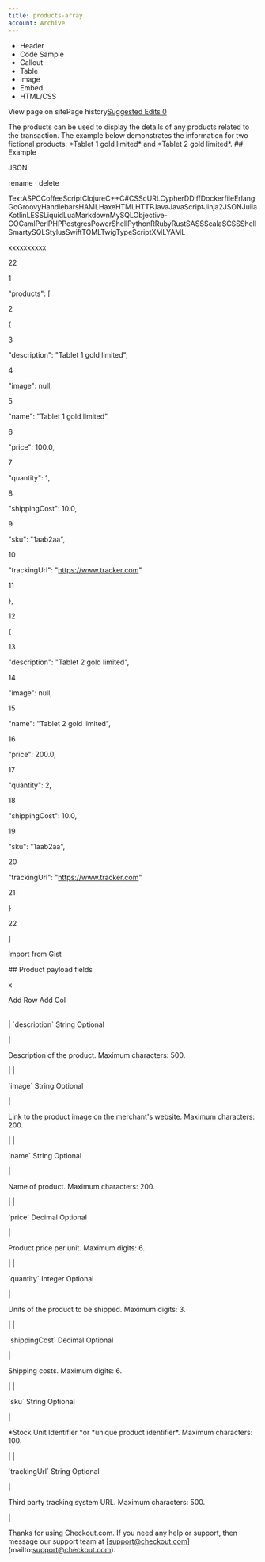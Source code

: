```yaml
---
title: products-array
account: Archive
---
```


*   Header
*   Code Sample
*   Callout
*   Table
*   Image
*   Embed
*   HTML/CSS

View page on sitePage history[Suggested Edits 0](/project/checkoutdocs-legacy/v1.9/suggested)

The products can be used to display the details of any products related to the transaction. The example below demonstrates the information for two fictional products: \*Tablet 1 gold limited\* and \*Tablet 2 gold limited\*. ## Example 

JSON

rename · delete

TextASPCCoffeeScriptClojureC++C#CSScURLCypherDDiffDockerfileErlangGoGroovyHandlebarsHAMLHaxeHTMLHTTPJavaJavaScriptJinja2JSONJuliaKotlinLESSLiquidLuaMarkdownMySQLObjective-COCamlPerlPHPPostgresPowerShellPythonRRubyRustSASSScalaSCSSShellSmartySQLStylusSwiftTOMLTwigTypeScriptXMLYAML

xxxxxxxxxx

22

1

"products": \[

2

 {

3

 "description": "Tablet 1 gold limited",

4

 "image": null,

5

 "name": "Tablet 1 gold limited",

6

 "price": 100.0,

7

 "quantity": 1,

8

 "shippingCost": 10.0,

9

 "sku": "1aab2aa",

10

 "trackingUrl": "https://www.tracker.com"

11

 },

12

 {

13

 "description": "Tablet 2 gold limited",

14

 "image": null,

15

 "name": "Tablet 2 gold limited",

16

 "price": 200.0,

17

 "quantity": 2,

18

 "shippingCost": 10.0,

19

 "sku": "1aab2aa",

20

 "trackingUrl": "https://www.tracker.com"

21

 }

22

\]

Import from Gist

\## Product payload fields 

 x     

Add Row Add Col

|  |  |
| --- | --- |
| 
\`description\` <span class="field-type">String</span> <span class="optional-def">Optional</span> 

 | 

Description of the product. Maximum characters: 500. 

 |
| 

\`image\` <span class="field-type">String</span> <span class="optional-def">Optional</span> 

 | 

Link to the product image on the merchant's website. Maximum characters: 200. 

 |
| 

\`name\` <span class="field-type">String</span> <span class="optional-def">Optional</span> 

 | 

Name of product. Maximum characters: 200. 

 |
| 

\`price\` <span class="field-type">Decimal</span> <span class="optional-def">Optional</span> 

 | 

Product price per unit. Maximum digits: 6. 

 |
| 

\`quantity\` <span class="field-type">Integer</span> <span class="optional-def">Optional</span> 

 | 

Units of the product to be shipped. Maximum digits: 3. 

 |
| 

\`shippingCost\` <span class="field-type">Decimal</span> <span class="optional-def">Optional</span> 

 | 

Shipping costs. Maximum digits: 6. 

 |
| 

\`sku\` <span class="field-type">String</span> <span class="optional-def">Optional</span> 

 | 

\*Stock Unit Identifier \*or \*unique product identifier\*. Maximum characters: 100. 

 |
| 

\`trackingUrl\` <span class="field-type">String</span> <span class="optional-def">Optional</span> 

 | 

Third party tracking system URL. Maximum characters: 500. 

 |

Thanks for using Checkout.com. If you need any help or support, then message our support team at \[support@checkout.com\](mailto:support@checkout.com).